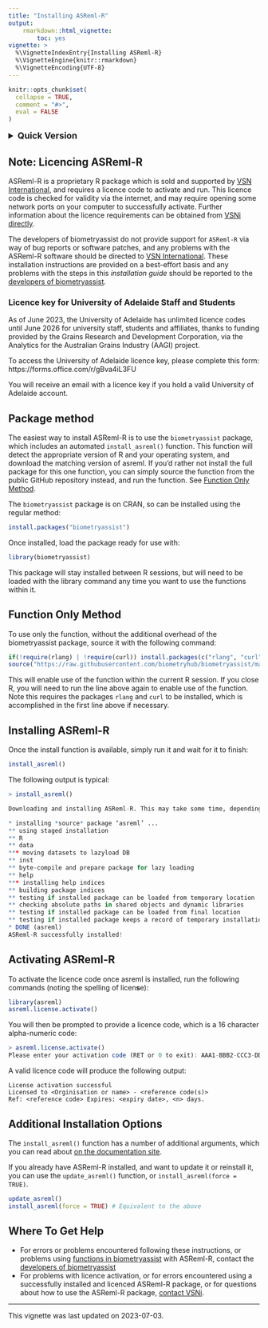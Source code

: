 ```yaml
---
title: "Installing ASReml-R"
output: 
    rmarkdown::html_vignette:
        toc: yes
vignette: >
  %\VignetteIndexEntry{Installing ASReml-R}
  %\VignetteEngine{knitr::rmarkdown}
  %\VignetteEncoding{UTF-8}
---
```


```r
knitr::opts_chunk$set(
  collapse = TRUE,
  comment = "#>",
  eval = FALSE
)
```

<details>
<summary style="font-size: 125%; font-weight: 700;">
Quick Version
</summary>
Run the following code to install and licence ASReml-R:

```r
install.packages("biometryassist")
biometryassist::install_asreml()
asreml::asreml.license.activate()
```

Then paste your [licence code](#licence) at the prompt.

</details>

## Note: Licencing ASReml-R

ASReml-R is a proprietary R package which is sold and supported by [VSN International](https://vsni.co.uk/), and requires a licence code to activate and run. This licence code is checked for validity via the internet, and may require opening some network ports on your computer to successfully activate. Further information about the licence requirements can be obtained from [VSNi directly](https://vsni.co.uk/licensing).

The developers of biometryassist do not provide support for `ASReml-R` via way of bug reports or software patches, and any problems with the ASReml-R software should be directed to [VSN International](https://vsni.co.uk/). These installation instructions are provided on a best-effort basis and any problems with the steps in this _installation guide_ should be reported to the [developers of biometryassist](https://github.com/biometryhub/biometryassist/issues/new).

### Licence key for University of Adelaide Staff and Students {#licence}

As of June 2023, the University of Adelaide has unlimited licence codes until June 2026 for university staff, students and affiliates, thanks to funding provided by the Grains Research and Development Corporation, via the Analytics for the Australian Grains Industry (AAGI) project.

To access the University of Adelaide licence key, please complete this form:
https://forms.office.com/r/gBva4iL3FU

You will receive an email with a licence key if you hold a valid University of Adelaide account.

## Package method

The easiest way to install ASReml-R is to use the `biometryassist` package, which includes an automated `install_asreml()` function. This function will detect the appropriate version of R and your operating system, and download the matching version of asreml. If you'd rather not install the full package for this one function, you can simply source the function from the public GitHub repository instead, and run the function. See [Function Only Method].

The `biometryassist` package is on CRAN, so can be installed using the regular method:

```r
install.packages("biometryassist")
```

Once installed, load the package ready for use with:

```r
library(biometryassist)
```

This package will stay installed between R sessions, but will need to be loaded with the library command any time you want to use the functions within it.

## Function Only Method

To use only the function, without the additional overhead of the biometryassist package, source it with the following command:

```r
if(!require(rlang) | !require(curl)) install.packages(c("rlang", "curl"))
source("https://raw.githubusercontent.com/biometryhub/biometryassist/main/R/install_asreml.R")
```

This will enable use of the function within the current R session. If you close R, you will need to run the line above again to enable use of the function. Note this requires the packages `rlang` and `curl` to be installed, which is accomplished in the first line above if necessary. 

## Installing ASReml-R

Once the install function is available, simply run it and wait for it to finish:

```r
install_asreml()
```

The following output is typical:

```r
> install_asreml()

Downloading and installing ASReml-R. This may take some time, depending on internet speed...

* installing *source* package ‘asreml’ ...
** using staged installation
** R
** data
*** moving datasets to lazyload DB
** inst
** byte-compile and prepare package for lazy loading
** help
*** installing help indices
** building package indices
** testing if installed package can be loaded from temporary location
** checking absolute paths in shared objects and dynamic libraries
** testing if installed package can be loaded from final location
** testing if installed package keeps a record of temporary installation path
* DONE (asreml)
ASReml-R successfully installed!
```

## Activating ASReml-R

To activate the licence code once asreml is installed, run the following commands (noting the spelling of licen**s**e):

```r
library(asreml)
asreml.license.activate()
```

You will then be prompted to provide a licence code, which is a 16 character alpha-numeric code:

```r
> asreml.license.activate()
Please enter your activation code (RET or 0 to exit): AAA1-BBB2-CCC3-DDD4
```

A valid licence code will produce the following output:

```
License activation successful
Licensed to <Orginisation or name> - <reference code(s)>
Ref: <reference code> Expires: <expiry date>, <n> days.
```

## Additional Installation Options

The `install_asreml()` function has a number of additional arguments, which you can read about [on the documentation site](https://biometryhub.github.io/biometryassist/reference/install_asreml.html).

If you already have ASReml-R installed, and want to update it or reinstall it, you can use the `update_asreml()` function, or `install_asreml(force = TRUE)`.

```r
update_asreml()
install_asreml(force = TRUE) # Equivalent to the above
```

## Where To Get Help

- For errors or problems encountered following these instructions, or problems using [functions in biometryassist](https://biometryhub.github.io/biometryassist/reference/index.html) with ASReml-R, contact the [developers of biometryassist](https://github.com/biometryhub/biometryassist/issues/new)
- For problems with licence activation, or for errors encountered using a successfully installed and licenced ASReml-R package, or for questions about how to use the ASReml-R package, [contact VSNi](https://vsni.co.uk/contact-us).

---

This vignette was last updated on 2023-07-03.

